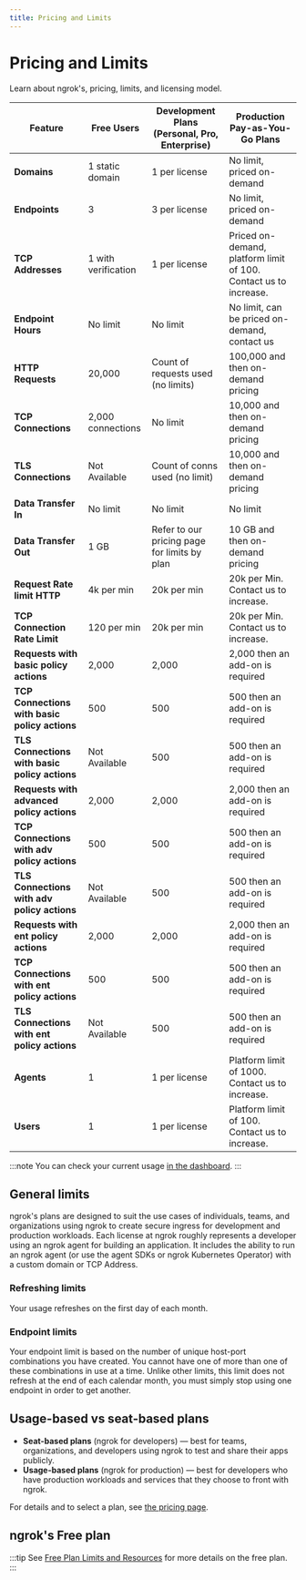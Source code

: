 ```yaml
---
title: Pricing and Limits
---
```



# Pricing and Limits

Learn about ngrok's, pricing, limits, and licensing model.

| Feature                                       | Free Users          | Development Plans (Personal, Pro, Enterprise) | Production Pay-as-You-Go Plans                                   |
| --------------------------------------------- | ------------------- | --------------------------------------------- | ---------------------------------------------------------------- |
| **Domains**                                   | 1 static domain     | 1 per license                                 | No limit, priced on-demand                                       |
| **Endpoints**                                 | 3                   | 3 per license                                 | No limit, priced on-demand                                       |
| **TCP Addresses**                             | 1 with verification | 1 per license                                 | Priced on-demand, platform limit of 100. Contact us to increase. |
| **Endpoint Hours**                            | No limit            | No limit                                      | No limit, can be priced on-demand, contact us                    |
| **HTTP Requests**                             | 20,000              | Count of requests used (no limits)            | 100,000 and then on-demand pricing                               |
| **TCP Connections**                           | 2,000 connections   | No limit                                      | 10,000 and then on-demand pricing                                |
| **TLS Connections**                           | Not Available       | Count of conns used (no limit)                | 10,000 and then on-demand pricing                                |
| **Data Transfer In**                          | No limit            | No limit                                      | No limit                                                         |
| **Data Transfer Out**                         | 1 GB                | Refer to our pricing page for limits by plan  | 10 GB and then on-demand pricing                                 |
| **Request Rate limit HTTP**                   | 4k per min          | 20k per min                                   | 20k per Min. Contact us to increase.                             |
| **TCP Connection Rate Limit**                 | 120 per min         | 20k per min                                   | 20k per Min. Contact us to increase.                             |
| **Requests with basic policy actions**        | 2,000               | 2,000                                         | 2,000 then an add-on is required                                 |
| **TCP Connections with basic policy actions** | 500                 | 500                                           | 500 then an add-on is required                                   |
| **TLS Connections with basic policy actions** | Not Available       | 500                                           | 500 then an add-on is required                                   |
| **Requests with advanced policy actions**     | 2,000               | 2,000                                         | 2,000 then an add-on is required                                 |
| **TCP Connections with adv policy actions**   | 500                 | 500                                           | 500 then an add-on is required                                   |
| **TLS Connections with adv policy actions**   | Not Available       | 500                                           | 500 then an add-on is required                                   |
| **Requests with ent policy actions**          | 2,000               | 2,000                                         | 2,000 then an add-on is required                                 |
| **TCP Connections with ent policy actions**   | 500                 | 500                                           | 500 then an add-on is required                                   |
| **TLS Connections with ent policy actions**   | Not Available       | 500                                           | 500 then an add-on is required                                   |
| **Agents**                                    | 1                   | 1 per license                                 | Platform limit of 1000. Contact us to increase.                  |
| **Users**                                     | 1                   | 1 per license                                 | Platform limit of 100. Contact us to increase.                   |

:::note
You can check your current usage [in the dashboard](https://dashboard.ngrok.com/usage).
:::

## General limits

ngrok's plans are designed to suit the use cases of individuals, teams, and organizations using ngrok to create secure ingress for development and production workloads. Each license at ngrok roughly represents a developer using an ngrok agent for building an application. It includes the ability to run an ngrok agent (or use the agent SDKs or ngrok Kubernetes Operator) with a custom domain or TCP Address.

### Refreshing limits

Your usage refreshes on the first day of each month.

### Endpoint limits

Your endpoint limit is based on the number of unique host-port combinations you have created. You cannot have one of more than one of these combinations in use at a time. Unlike other limits, this limit does not refresh at the end of each calendar month, you must simply stop using one endpoint in order to get another.

## Usage-based vs seat-based plans

- **Seat-based plans** (ngrok for developers) — best for teams, organizations, and developers using ngrok to test and share their apps publicly.
- **Usage-based plans** (ngrok for production) — best for developers who have production workloads and services that they choose to front with ngrok.

For details and to select a plan, see [the pricing page](https://ngrok.com/pricing?ref=docs).

## ngrok's Free plan

:::tip
See [Free Plan Limits and Resources](/docs/pricing-limits/free-plan-limits) for more details on the free plan.
:::

<FreeResources />

